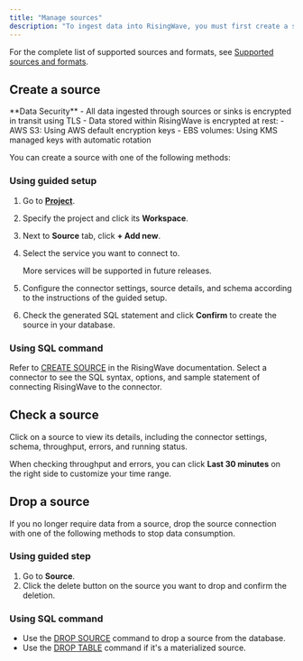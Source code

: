 ```yaml
---
title: "Manage sources"
description: "To ingest data into RisingWave, you must first create a source. A source refers to an external data feed that RisingWave can read from. You can connect RisingWave to a variety of external sources like databases and message brokers. After a source is connected, you can create materialized views to perform analysis or sinks for data transformations."
---
```


For the complete list of supported sources and formats, see [Supported sources and formats](/ingestion/supported-sources-and-formats).

## Create a source

<Note>
**Data Security**
- All data ingested through sources or sinks is encrypted in transit using TLS
- Data stored within RisingWave is encrypted at rest:
  - AWS S3: Using AWS default encryption keys
  - EBS volumes: Using KMS managed keys with automatic rotation
</Note>


You can create a source with one of the following methods:

### Using guided setup

1. Go to [**Project**](https://cloud.risingwave.com/project/home/).
2. Specify the project and click its **Workspace**.
3. Next to **Source** tab, click **\+ Add new**.
4. Select the service you want to connect to.
    <Note>

    More services will be supported in future releases.

    </Note>
5. Configure the connector settings, source details, and schema according to the instructions of the guided setup.
6. Check the generated SQL statement and click **Confirm** to create the source in your database.

### Using SQL command

Refer to [CREATE SOURCE](/sql/commands/sql-create-source) in the RisingWave documentation. Select a connector to see the SQL syntax, options, and sample statement of connecting RisingWave to the connector.



## Check a source

Click on a source to view its details, including the connector settings, schema, throughput, errors, and running status.

<Tip>

When checking throughput and errors, you can click **Last 30 minutes** on the right side to customize your time range.
</Tip>

## Drop a source

If you no longer require data from a source, drop the source connection with one of the following methods to stop data consumption.

### Using guided step

1. Go to **Source**.
2. Click the delete button on the source you want to drop and confirm the deletion.

### Using SQL command

* Use the [DROP SOURCE](/sql/commands/sql-drop-source) command to drop a source from the database.
* Use the [DROP TABLE](/sql/commands/sql-drop-table) command if it's a materialized source.


